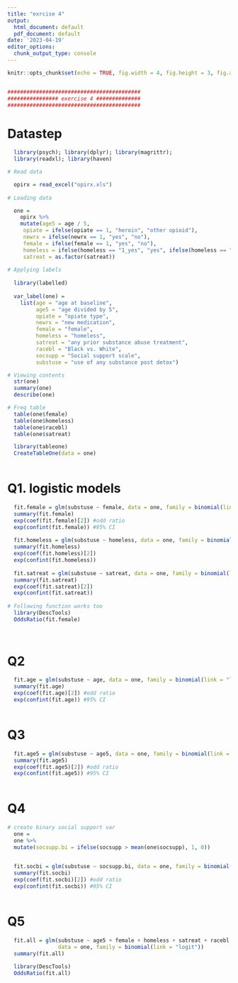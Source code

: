 ```yaml
---
title: "exrcise 4"
output:
  html_document: default
  pdf_document: default
date: '2023-04-19'
editor_options: 
  chunk_output_type: console
---
```


```r
knitr::opts_chunk$set(echo = TRUE, fig.width = 4, fig.height = 3, fig.align = "center", warning = FALSE, message = FALSE)


##########################################
################ exercise 4 ##############
##########################################

```


# Datastep

```r

  library(psych); library(dplyr); library(magrittr); 
  library(readxl); library(haven)

# Read data

  opirx = read_excel("opirx.xls")
  
# Loading data

  one =
    opirx %>%
    mutate(age5 = age / 5,
     opiate = ifelse(opiate == 1, "heroin", "other opioid"),
     newrx = ifelse(newrx == 1, "yes", "no"),
     female = ifelse(female == 1, "yes", "no"),
     homeless = ifelse(homeless == "1_yes", "yes", ifelse(homeless == "0_no", "no", homeless)),
     satreat = as.factor(satreat))
  
# Applying labels
    
  library(labelled)
  
  var_label(one) = 
    list(age = "age at baseline",
         age5 = "age divided by 5",
         opiate = "opiate type",
         newrx = "new medication",
         female = "female",
         homeless = "homeless",
         satreat = "any prior substance abuse treatment",
         racebl = "Black vs. White",
         socsupp = "Social support scale",
         substuse = "use of any substance post detox")

# Viewing contents
  str(one)
  summary(one)
  describe(one)

# Freq table
  table(one$female)
  table(one$homeless)
  table(one$racebl)
  table(one$satreat)

  library(tableone)
  CreateTableOne(data = one)
  
```

# Q1. logistic models

```r
  
  fit.female = glm(substuse ~ female, data = one, family = binomial(link = "logit")) 
  summary(fit.female)
  exp(coef(fit.female)[2]) #odd ratio
  exp(confint(fit.female)) #95% CI
  
  fit.homeless = glm(substuse ~ homeless, data = one, family = binomial(link = "logit")) 
  summary(fit.homeless)
  exp(coef(fit.homeless)[2])
  exp(confint(fit.homeless))  
  
  fit.satreat = glm(substuse ~ satreat, data = one, family = binomial(link = "logit")) 
  summary(fit.satreat)
  exp(coef(fit.satreat)[2])
  exp(confint(fit.satreat))
  
# Following function works too
  library(DescTools)
  OddsRatio(fit.female)
  
  
```

# Q2

```r

  fit.age = glm(substuse ~ age, data = one, family = binomial(link = "logit")) 
  summary(fit.age)
  exp(coef(fit.age)[2]) #odd ratio
  exp(confint(fit.age)) #95% CI
  
```

# Q3

```r

  fit.age5 = glm(substuse ~ age5, data = one, family = binomial(link = "logit")) 
  summary(fit.age5)
  exp(coef(fit.age5)[2]) #odd ratio
  exp(confint(fit.age5)) #95% CI
  
```

# Q4

```r

# create binary social support var
  one = 
  one %>% 
  mutate(socsupp.bi = ifelse(socsupp > mean(one$socsupp), 1, 0))
  

  fit.socbi = glm(substuse ~ socsupp.bi, data = one, family = binomial(link = "logit")) 
  summary(fit.socbi)
  exp(coef(fit.socbi)[2]) #odd ratio
  exp(confint(fit.socbi)) #95% CI
  
```

# Q5

```r

  fit.all = glm(substuse ~ age5 + female + homeless + satreat + racebl + socsupp.bi, 
                data = one, family = binomial(link = "logit")) 
  summary(fit.all)
  
  library(DescTools)
  OddsRatio(fit.all)

```

